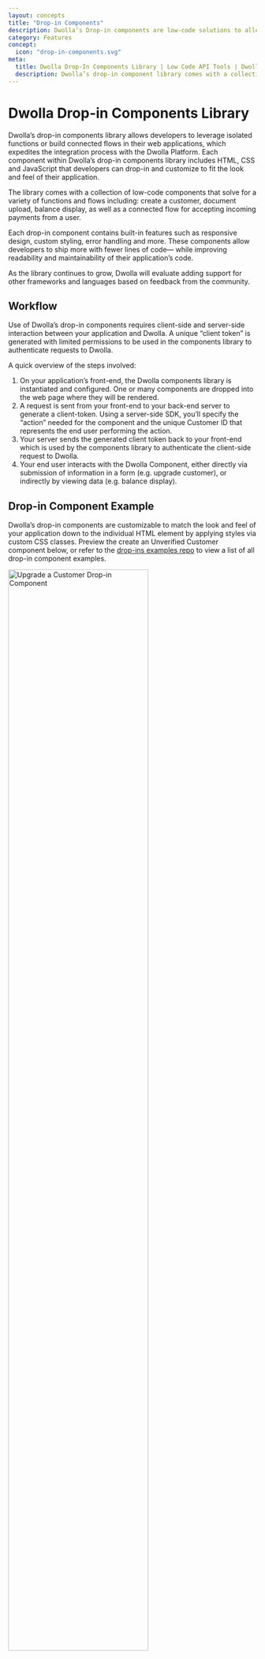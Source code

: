 ```yaml
---
layout: concepts
title: "Drop-in Components"
description: Dwolla’s Drop-in components are low-code solutions to alleviate the technical overhead of a payments integration to rapidly implement key functionality into an application.
category: Features
concept:
  icon: "drop-in-components.svg"
meta:
  title: Dwolla Drop-In Components Library | Low Code API Tools | Dwolla API
  description: Dwolla’s drop-in component library comes with a collection of low-code components that solve for a variety of functions. Get started now!
---
```



# Dwolla Drop-in Components Library

Dwolla’s drop-in components library allows developers to leverage isolated functions or build connected flows in their web applications, which expedites the integration process with the Dwolla Platform. Each component within Dwolla’s drop-in components library includes HTML, CSS and JavaScript that developers can drop-in and customize to fit the look and feel of their application.

The library comes with a collection of low-code components that solve for a variety of functions and flows including: create a customer, document upload, balance display, as well as a connected flow for accepting incoming payments from a user.

Each drop-in component contains built-in features such as responsive design, custom styling, error handling and more. These components allow developers to ship more with fewer lines of code— while improving readability and maintainability of their application’s code.

As the library continues to grow, Dwolla will evaluate adding support for other frameworks and languages based on feedback from the community.

## Workflow

Use of Dwolla’s drop-in components requires client-side and server-side interaction between your application and Dwolla. A unique “client token” is generated with limited permissions to be used in the components library to authenticate requests to Dwolla.

A quick overview of the steps involved:

1. On your application’s front-end, the Dwolla components library is instantiated and configured. One or many components are dropped into the web page where they will be rendered.
2. A request is sent from your front-end to your back-end server to generate a client-token. Using a server-side SDK, you’ll specify the “action” needed for the component and the unique Customer ID that represents the end user performing the action.
3. Your server sends the generated client token back to your front-end which is used by the components library to authenticate the client-side request to Dwolla.
4. Your end user interacts with the Dwolla Component, either directly via submission of information in a form (e.g. upgrade customer), or indirectly by viewing data (e.g. balance display).

## Drop-in Component Example

Dwolla’s drop-in components are customizable to match the look and feel of your application down to the individual HTML element by applying styles via custom CSS classes. Preview the create an Unverified Customer component below, or refer to the [drop-ins examples repo](https://github.com/Dwolla/drop-ins-examples) to view a list of all drop-in component examples.

<Image
  src={customerUpgradeDropIn}
  alt="Upgrade a Customer Drop-in Component"
  width="75%"
  height="75%"
/>

## Supported Components

Dwolla's UI components library contains a variety of supported components that represent isolated functions or connected flows. Each component requires a unique “client-token” and Customer ID for the end user that is performing the action in your web application. This section outlines the complete list of supported components which includes: the component name, css classes for customization, and the required client-token action.

<InlineCTA
  icon={guideIcon}
  text="For more information on integrating drop-in components, reference our Guide which walks through how to use drop-in components in full detail."
  href="/guides/drop-ins/"
/>

### Create a Receive Only User

The `dwolla-customer-create` component is used to display a form to collect the required information needed to create a Receive Only user with `type = "receive-only"`. Receive Only users are restriced to a payouts only funds flow. To learn more about this customer type, [visit our docs](/concepts/customer-types) on concepts.

[Create client-token](https://developers.dwolla.com/api-reference/drop-in-components/create-client-token) action: `customer.create`

##### Example Configuration and Usage

```html
<head>
  <script src="//cdn.dwolla.com/v2.2.0/dwolla-web.js"></script>
  <link rel="stylesheet" href="/styles/create-custom.css" />
  <script>
    dwolla.configure({
      environment: "sandbox",
      styles: "/styles/create-custom.css",
      success: (res) => Promise.resolve(),
      error: (err) => Promise.resolve(),
      tokenUrl: "/tokenUrl",
    });
  </script>
</head>

<body>
  <div class="container">
    <dwolla-customer-create type="receive-only"></dwolla-customer-create>
  </div>
</body>
```

##### Fields available for pre-filling existing information

- `firstName`
- `lastName`
- `email`
- `businessName`
- `ipAddress`
- `correlationId`

View all required vs. optional paramaters in our [API Reference](/api-reference/customers/create#receive-only-user---request-parameters).

##### CSS Classes for Create a Receive Only User

```css
/* Available css classes for customization*/
dwolla-customer-create,
dwolla-input-container,
dwolla-customer-input,
dwolla-customer-firstName,
dwolla-customer-lastName,
dwolla-customer-email,
dwolla-customer-tos,
dwolla-customer-checkbox,
dwolla-customer-text,
dwolla-submit,
dwolla-customer-submit,
dwolla-success,
dwolla-success-message,
dwolla-error,
dwolla-error-message
```

##### Example Create a Receive Only User UI

<Image
  src={createCustomerDropIn}
  alt="Create a Customer Drop-in Component"
  width="75%"
  height="75%"
/>

### Create an Unverified Customer

The `dwolla-customer-create` component is used to display a form to collect the required information needed to create an Unverified Customer. An Unverified Customer is a customer type that requires a minimal amount of information in order to be created. This information includes: First Name, Last Name, Email, Optionally: Business Name for Businesses. To allow users to enter a Business Name, include the optional attribute `isBusiness` in the drop-in component. To find out more about the abilities and limitations of this customer type, [visit our docs](/concepts/customer-types#unverified-customer) on concepts.

[Create client-token](https://developers.dwolla.com/api-reference/drop-in-components/create-client-token) action: `customer.create`

##### Example Configuration and Usage

```html
<head>
  <script src="//cdn.dwolla.com/v2.2.0/dwolla-web.js"></script>
  <link rel="stylesheet" href="/styles/create-custom.css" />
  <script>
    dwolla.configure({
      environment: "sandbox",
      styles: "/styles/create-custom.css",
      success: (res) => Promise.resolve(),
      error: (err) => Promise.resolve(),
      tokenUrl: "/tokenUrl",
    });
  </script>
</head>

<body>
  <div class="container">
    <dwolla-customer-create
      terms="www.yourterms.com"
      privacy="www.yourprivacy.com"
    >
    </dwolla-customer-create>
    <!-- Example using `isBusiness` attribute -->
    <!--
      <dwolla-customer-create
        terms="www.yourterms.com"
        privacy="www.yourprivacy.com"
        isBusiness
      >
      </dwolla-customer-create>
    -->
  </div>
</body>
```

##### Optional attributes

- `isBusiness` - Prompts the user to enter a business name

##### Fields available for pre-filling existing information

- `firstName`
- `lastName`
- `email`
- `businessName`
- `ipAddress`
- `correlationId`
- `terms`
- `privacy`

View all required vs. optional paramaters in our [API Reference](/api-reference/customers/create#unverified-customer---request-parameters).

##### CSS Classes for Create an Unverified Customer

```css
/* Available css classes for customization*/
dwolla-customer-create,
dwolla-input-container,
dwolla-customer-input,
dwolla-customer-firstName,
dwolla-customer-lastName,
dwolla-customer-email,
dwolla-customer-tos,
dwolla-customer-checkbox,
dwolla-customer-text,
dwolla-submit,
dwolla-customer-submit,
dwolla-success,o
dwolla-success-message,
dwolla-error,
dwolla-error-message
```

##### Example Create an Unverified Customer UI

<Image
  src={createCustomerDropIn}
  alt="Create a Customer Drop-in Component"
  width="75%"
  height="75%"
/>

##### Example Unverified Customer with Business Name

<Image
  src={createCustomerIsbusinessDropIn}
  alt="Create an Unverified Business Customer Drop-in Component"
  width="75%"
  height="75%"
/>

### Upgrade an Unverified Customer

The `dwolla-customer-update` component is used to upgrade an Unverified Customer into a Personal Verified Customer. Upgrading an Unverified Customer to a Verified Customer will give them the ability to increase their transaction limits. For more information on the difference between an Unverified and Verified Customer, [visit our docs](/concepts/customer-types) on concepts.

[Create client-token](https://developers.dwolla.com/api-reference/drop-in-components/create-client-token) action: `customer.update`

##### Example Configuration and Usage

```html
<head>
  <script src="//cdn.dwolla.com/v2.2.0/dwolla-web.js"></script>
  <link rel="stylesheet" href="/styles/upgrade-custom.css" />
  <script>
    dwolla.configure({
      environment: "sandbox",
      styles: "/styles/upgrade-custom.css",
      success: (res) => Promise.resolve(),
      error: (err) => Promise.resolve(),
      tokenUrl: "/tokenUrl",
    });
  </script>
</head>

<body>
  <div class="container">
    <dwolla-customer-update
      customerId="{{ customerId }}"
      terms="www.yourterms.com"
      privacy="www.yourprivacy.com"
    >
    </dwolla-customer-update>
  </div>
</body>
```

##### Fields available for pre-filling existing information

- `customerId`
- `firstName`
- `lastName`
- `email`
- `ipAddress`
- `correlationId`
- `terms`
- `privacy`

View all required vs. optional paramaters in our [API Reference](/api-reference/customers/update#upgrade-an-unverified-customer-to-verified-customer).

##### CSS Classes for Upgrade an Unverified Customer

```css
/* Available css classes for customization*/
dwolla-customer-update,
dwolla-input-container,
dwolla-customer-input,
dwolla-customer-firstName,
dwolla-customer-lastName,
dwolla-customer-email,
dwolla-customer-address1,
dwolla-customer-address2,
dwolla-customer-city,
dwolla-customer-state,
dwolla-customer-postal,
dwolla-customer-dob,
dwolla-customer-ssn,
dwolla-customer-tos,
dwolla-customer-checkbox,
dwolla-customer-text,
dwolla-submit,
dwolla-customer-submit,
dwolla-success,
dwolla-success-message,
dwolla-error,
dwolla-error-message
```

##### Example Upgrade an Unverified Customer UI

<Image
  src={customerUpgradeDropIn}
  alt="Upgrade an Unverified Customer Drop-in Component"
  width="75%"
  height="75%"
/>

### Create a Personal Verified Customer

The `dwolla-personal-vcr` component is used to display a form to collect the required information needed to create an Personal Verified Customer. Personal Verified Customers can both send and receive funds, as well as hold a Dwolla balance. A customer can be onboarded with these capabilities as a Personal Verified Customer without needing to start out as an Unverified Customer who can then upgrade. To learn more about the different customer types, [visit our docs](/concepts/customer-types) on concepts.

[Create client-token](https://developers.dwolla.com/api-reference/drop-in-components/create-client-token) action: `customer.create`

##### Example Configuration and Usage

```html
<head>
  <script src="//cdn.dwolla.com/v2.2.0/dwolla-web.js"></script>
  <link rel="stylesheet" href="/styles/create-custom.css" />
  <script>
    dwolla.configure({
      environment: "sandbox",
      styles: "/styles/create-custom.css",
      success: (res) => Promise.resolve(),
      error: (err) => Promise.resolve(),
      tokenUrl: "/tokenUrl",
    });
  </script>
</head>

<body>
  <div class="container">
    <dwolla-personal-vcr
      terms="www.yourterms.com"
      privacy="www.yourprivacy.com"
    >
    </dwolla-personal-vcr>
  </div>
</body>
```

##### Fields available for pre-filling existing information

- `firstName`
- `lastName`
- `email`
- `ipAddress`
- `correlationId`
- `terms`
- `privacy`

View all required vs. optional paramaters in our [API Reference](/api-reference/customers/create#verified-personal-customer---request-parameters).

##### CSS Classes for Create a Personal Verified Customer

```css
/* Available css classes for customization*/
dwolla-input-container,
dwolla-customer-input,
dwolla-customer-firstName,
dwolla-customer-lastName,
dwolla-customer-email,
dwolla-customer-address1,
dwolla-customer-address2,
dwolla-customer-city,
dwolla-customer-state,
dwolla-customer-postal,
dwolla-customer-dob,
dwolla-customer-ssn,
dwolla-customer-tos,
dwolla-customer-checkbox,
dwolla-customer-text,
dwolla-submit,
dwolla-vcr-submit,
dwolla-success,
dwolla-success-message,
dwolla-error,
dwolla-error-message,
dwolla-info,
dwolla-info-message
```

##### Example Create a Personal Verified Customer UI

<Image
  src={createPVCDropIn}
  alt="Create a Personal Verified Customer Drop-in Component"
  width="75%"
  height="75%"
/>

<AlertBar variation="warning">
  If you are using Virtual Account Numbers (VAN) feature, then your users must
  also agree to the Evolve{" "}
  <a
    target="_blank"
    href="https://www.dwolla.com/legal/virtual-account-number-personal-account-demand-deposit-agreement/#legal-content"
  >
    Personal Account Terms
  </a>{" "}
  and{" "}
  <a
    target="_blank"
    href="https://assets.getevolved.com/cdnevolve/privacy-policy/Consumer-Privacy-Policy-Notice---9.15.20-Final.pdf"
  >
    Privacy Notice
  </a>
  . This agreement needs to be handled outside of the <code>
    dwolla-personal-vcr
  </code> drop-in component flow.
</AlertBar>

### Create a Business Verified Customer

The `dwolla-business-vcr` component is used to display a form to collect the required information needed to create a Business Verified Customer. Business Verified Customers can both send and receive funds, hold a Dwolla Balance, and have a tranfer limit of `$10,000` per transfer. To learn more about the different customer types, [visit our docs](/concepts/customer-types) on concepts.

[Create client-token](https://developers.dwolla.com/api-reference/drop-in-components/create-client-token) action: `customer.create`

##### Example Configuration and Usage

```html
<head>
  <script src="//cdn.dwolla.com/v2.2.0/dwolla-web.js"></script>
  <link rel="stylesheet" href="/styles/create-custom.css" />
  <script>
    dwolla.configure({
      environment: "sandbox",
      styles: "/styles/create-custom.css",
      success: (res) => Promise.resolve(),
      error: (err) => Promise.resolve(),
      tokenUrl: "/tokenUrl",
    });
  </script>
</head>

<body>
  <div class="container">
    <dwolla-business-vcr
      terms="www.yourterms.com"
      privacy="www.yourprivacy.com"
    >
    </dwolla-business-vcr>
  </div>
</body>
```

##### Fields available for pre-filling existing information

- `firstName`
- `lastName`
- `email`
- `ipAddress`
- `correlationId`
- `terms`
- `privacy`
- `hideDBAField` (use this to hide 'Doing Business As' field from the form)

View all required vs. optional paramaters in our [API Reference](/api-reference/customers/create#verified-business-customer-sole-proprietorship-only---request-parameters).

##### CSS Classes for Create a Business Verified Customer

```css
/* Available css classes for customization*/
dwolla-input-container,
dwolla-customer-input,
dwolla-half-button,
dwolla-half-button-secondary,
dwolla-customer-firstName,
dwolla-customer-lastName,
dwolla-customer-email,
dwolla-customer-address1,
dwolla-customer-address2,
dwolla-customer-city,
dwolla-customer-state,
dwolla-customer-country,
dwolla-customer-postal,
dwolla-customer-dob,
dwolla-customer-ssn,
dwolla-customer-tos,
dwolla-customer-checkbox,
dwolla-customer-text,
dwolla-submit,
dwolla-vcr-submit,
dwolla-success,
dwolla-success-message,
dwolla-error,
dwolla-error-message,
dwolla-info,
dwolla-info-message,
dwolla-document-type,
dwolla-document-type-select,
dwolla-document-type-select-label,
dwolla-document-choose,
dwolla-document-chooser,
dwolla-document-chooser-label,
dwolla-file-name,
dwolla-document-name-display,
dwolla-document-name-span,
dwolla-document-description,
dwolla-document-label,
dwolla-document-submit
dwolla-customer-businessIndustry,
dwolla-customer-businessClassification,
dwolla-customer-businessType,
tooltip,
tooltip.tooltiptext,
tooltip-shift,

```

##### Example Create a Business Verified Customer UI

<Image
  src={createBVCDropIn}
  alt="Create a Business Verified Customer Drop-in Component"
  width="75%"
  height="75%"
/>

<AlertBar variation="warning">
  If you are using Virtual Account Numbers (VAN) feature, then your users must
  also agree to the Evolve{" "}
  <a
    target="_blank"
    href="https://www.dwolla.com/legal/virtual-account-number-business-account-demand-deposit-agreement-2/#legal-content"
  >
    Business Account Terms
  </a>{" "}
  and{" "}
  <a
    target="_blank"
    href="https://assets.getevolved.com/cdnevolve/privacy-policy/Consumer-Privacy-Policy-Notice---9.15.20-Final.pdf"
  >
    Privacy Notice
  </a>
  . This agreement needs to be handled outside of the <code>
    dwolla-business-vcr
  </code> drop-in component flow.
</AlertBar>

### Create Beneficial Owners

The `dwolla-beneficial-owners` component is used to display a form to collect the required information needed to [add Beneficial Owners](/guides/business-verified-customer/add-beneficial-owners#step-3-adding-beneficial-owners) after the creation of a Business Verified Customer. This component can be paired with the `dwolla-business-vcr` component or be used in isolation. Business Verified Customers can both send and receive funds, hold a Dwolla Balance, and have a tranfer limit of `$10,000` per transfer. To learn more about the different customer types, [visit our docs](/concepts/customer-types) on concepts.

[Create client-token](https://developers.dwolla.com/api-reference/drop-in-components/create-client-token) possible actions: `beneficialowners.create`, `beneficialownership.read`, `customer.read`, `beneficialownership.certify`, `beneficialowners.update`, `beneficialowner.documents.create`, `beneficialowner.delete`

##### Example Configuration and Usage

```html
<head>
  <script src="//cdn.dwolla.com/v2.2.0/dwolla-web.js"></script>
  <link rel="stylesheet" href="/styles/create-custom.css" />
  <script>
    dwolla.configure({
      environment: "sandbox",
      styles: "/styles/create-custom.css",
      success: (res) => Promise.resolve(),
      error: (err) => Promise.resolve(),
      tokenUrl: "/tokenUrl",
    });
  </script>
</head>

<body>
  <div class="container">
    <dwolla-beneficial-owners customerId="{{ customerId }}">
    </dwolla-beneficial-owners>
  </div>
</body>
```

##### Fields available for pre-filling existing information

- `customerId`

View all required vs. optional paramaters in our [API Reference](/api-reference/beneficial-owners/create#request-parameters).

##### CSS Classes for Beneficial Owners

```css
/* Available css classes for customization*/
dwolla-bo-submit,
dwolla-document-submit,
dwolla-customer-state,
dwolla-customer-input,
dwolla-customer-country,
dwolla-width-1,
dwolla-width-2,
dwolla-width-3,
dwolla-document-label,
dwolla-document-type,
dwolla-document-name,
dwolla-document-name-display,
dwolla-document-submit,
dwolla-document-choose,
dwolla-document-chooser,
dwolla-document-description,
dwolla-span-container,
dwolla-file-name,
dwolla-half-button,
dwolla-half-button-secondary,
dwolla-owner-name,
dwolla-owner-delete,
dwolla-owner-header,
dwolla-owners-summary-container,
dwolla-owners-empty,
dwolla-add-owners-button,
dwolla-owner,
dwolla-owner-status,
dwolla-owner-status-verified,
dwolla-owner-status-incomplete,
dwolla-owner-status-document,
dwolla-button-label-container-nb,
dwolla-button-label-container,
dwolla-link,
dwolla-customer-tos,
dwolla-customer-checkbox,
dwolla-customer-text,
dwolla-text-container,
dwolla-input-container,
dwolla-loading
```

##### Example Add Beneficial Owners UI

<Image
  src={addBODropIn}
  alt="Add Beneficial Owners Drop-in Component"
  width="75%"
  height="75%"
/>

### Document upload

The `dwolla-document-upload` component can be used if a Verified Customer or a Beneficial Owner has a `document` status and needs to upload an identifying document to complete verification of their account. A government-issued document might be required to verify an individual or business's identity.

[Create client-token](https://developers.dwolla.com/api-reference/drop-in-components/create-client-token) action: `customer.documents.create` or `beneficialowner.documents.create`

##### Example Configuration and Usage

```html
<head>
  <script src="//cdn.dwolla.com/v2.2.0/dwolla-web.js"></script>
  <link rel="stylesheet" href="/styles/document-custom.css" />
  <script>
    dwolla.configure({
      environment: "sandbox",
      styles: "/styles/document-custom.css",
      success: (res) => Promise.resolve(),
      error: (err) => Promise.resolve(),
      tokenUrl: "/tokenUrl",
    });
  </script>
</head>

<body>
  <div class="container">
    <dwolla-document-upload customerId="{{ customerId }}">
    </dwolla-document-upload>
  </div>
</body>
```

##### Fields available for pre-filling existing information

- `customerId`

View all required vs. optional paramaters in our [API Reference](/api-reference/documents/create-document-for-customer#request-parameters).

##### CSS Classes for Document Upload

```css
/* Available css classes for customization*/
dwolla-document-type,
dwolla-document-type-select,
dwolla-document-type-select-label,
dwolla-document-chooser,
dwolla-document-chooser-label,
dwolla-document-name,
dwolla-document-name-span,
dwolla-document-submit
```

##### Example Document Upload UI

<Image
  src={documentUploadDropIn}
  alt="Document Upload Drop-in Component"
  width="75%"
  height="75%"
/>

### Display a Verified Customer's Balance

The `dwolla-balance-display` component can be used for any customer who already has a Dwolla balance that needs to be displayed. This can be a Personal Verified Customer or a Business Verified Customer.

[Create client-token](https://developers.dwolla.com/api-reference/drop-in-components/create-client-token) action: `customer.fundingsources.read`

##### Example Configuration and Usage

```html
<head>
  <script src="//cdn.dwolla.com/v2.2.0/dwolla-web.js"></script>
  <link rel="stylesheet" href="/styles/document-custom.css" />
  <script>
    dwolla.configure({
      environment: "sandbox",
      styles: "/styles/document-custom.css",
      success: (res) => Promise.resolve(),
      error: (err) => Promise.resolve(),
      tokenUrl: "/tokenUrl",
    });
  </script>
</head>

<body>
  <div class="container">
    <dwolla-balance-display customerId="{{ customerId }}">
    </dwolla-balance-display>

    <!-- Example hiding balance if $0.00 -->
    <!--
      <dwolla-balance-display
        customerId="{{ customerId }}"
        hideZeroBalance
      >
      </dwolla-balance-display>
    -->
  </div>
</body>
```

##### Fields available for pre-filling existing information

- `customerId` — The ID of the customer whose balance will be shown

##### Optional Attributes

- `hideZeroBalance` — If present, the customer's balance will not be shown if it is equal to $0.00

##### CSS Classes for Balance Display

```css
/* Available css classes for customization*/
dwolla-balance,
dwolla-balance-display,
dwolla-error
```

##### Example Balance Display UI

<Image
  src={balanceDisplayDropIn}
  alt="Blance Display Drop-in Component"
  width="75%"
  height="75%"
/>

### Pay-In

The `Pay-In` component can be used when transferring from a Customer's verified funding source into your own Dwolla Client funding source.

In order to utilize this component, you will first need to have a Customer with a verified funding source. This customer can be of type Unverified, Personal or Business Verified Customer.

In order to add a funding source and verify it, you can:

- [Add a bank](https://developers.dwolla.com/guides/dwolla-js/add-a-bank-account#add-a-bank-using-dwollajs) with an account and routing number, and afterward verify it with [microdeposits](https://developers.dwolla.com/guides/micro-deposit-verification#verify-a-bank-account-with-micro-deposits)
- Add and verify a bank with [Dwolla + Plaid integration](https://developers.dwolla.com/guides/plaid#plaid-integration)

[Create client-token](https://developers.dwolla.com/api-reference/drop-in-components/create-client-token) action: `customer.transfers.send`

##### Example Configuration and Usage

```html
<head>
  <script src="//cdn.dwolla.com/v2.2.0/dwolla-web.js"></script>
  <link rel="stylesheet" href="/styles/document-custom.css" />
  <script>
    dwolla.configure({
      environment: "sandbox",
      styles: "/styles/document-custom.css",
      success: (res) => Promise.resolve(),
      error: (err) => Promise.resolve(),
      tokenUrl: "/tokenUrl",
    });
  </script>
</head>

<body>
  <div class="container">
    <dwolla-payin
      customerId="{{ customerId }}"
      blob="{{ blob }}"
      token="{{ token }}"
    ></dwolla-payin>
  </div>
</body>
```

##### Fields available for pre-filling existing information

- `customerId`
- `amount`
- `blob`
- `token`

##### CSS Classes for Pay-In

```css
/* Available css classes for customization*/
dwolla-payin,
dwolla-payin-submit,
dwolla-amount,
dwolla-amount-label,
dwolla-amount-display
wolla-funding-sources-label,
dwolla-funding-sources,
dwolla-payin-title
```

##### Example Pay-In UI

<Image
  src={payInDropIn}
  alt="Pay In Drop-in Component"
  width="75%"
  height="75%"
/>

## Next steps

Leveraging Dwolla’s UI Components library is a great way to expedite your integration with the Dwolla Platform by limiting the amount of custom code that you would be required to write.

Get started building with drop-in components by checking out the [getting started guide](/guides/drop-ins) and the [API Reference documentation](https://developers.dwolla.com/api-reference/drop-in-components).

## Changelog

### Latest `v2.2.0`

The latest version of **dwolla-web.js** is `2.2.0`. If you are currently using `v2`, we recommend [upgrading](/guides/drop-ins/setup-and-configuration#include-dwolla-webjs) to `2.2.0`.

- Added `<dwolla-funding-source-create>` drop-in component
- Added `<dwolla-micro-deposits-verify>` drop-in component
- Updated `dwolla.configure` `token` callback function to receive `_links`, `action`, and `links`, rather than just `action` and `links`. This will allow immediate pass-through without modification to the Dwolla API while maintaining backwards compatibility for existing implementations.

### `v2.1.9`

- Fixed `Submit` button double-click issue on customer creation drop-ins.
- Improve SSN field validation.
- Added optional `hideZeroBalance` attribute to `<dwolla-balance-display>` drop-in.
- Added new Account Opening drop-in `<dwolla-account-opening>`.

### `v2.1.8`

- Added optional `correlationId` field to `<dwolla-customer-create>`, `<dwolla-business-vcr>` and `<dwolla-personal-vcr>` drop-ins.
- Added optional `businessName` field to `<dwolla-customer-create>` drop-in.
- Added optional `hideDBAField` attribute to `<dwolla-business-vcr>` drop-in.
- Made `EIN` optional in the `<dwolla-business-vcr>` drop-in for Business Verified Customers of type Sole Proprietorship.
- All components are now flow-type components requiring multiple calls to the `client-tokens` endpoint for granularly scoped actions.
- Implemented hard-versioning of dwolla-web.js; to use the latest version, you will need to import the exact version rather than just the major version using the CDN script.

### `v2.1.6`

- Changed `success` callback response structure. In previous versions, upon successful creation of a resource, the `location` of the newly created resource is returned. In v2.1.6 and onwards, the success JSON response will contain a top-level `resource` and a `response` object with the location to the newly created resource.

```raw
# Used to be:
{
   "location":"https://api-sandbox.dwolla.com/customers/c81cf726-77ff-4a2a-bfde-1fb1fb90cefd"
}



# Changed to:
{
   "resource":"customers",
   "response":{
      "location":"https://api-sandbox.dwolla.com/customers/c81cf726-77ff-4a2a-bfde-1fb1fb90cefd"
   }
}
```
